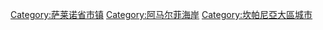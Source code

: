 [[Category:萨莱诺省市镇|Category:萨莱诺省市镇]]
[[Category:阿马尔菲海岸|Category:阿马尔菲海岸]]
[[Category:坎帕尼亞大區城市|Category:坎帕尼亞大區城市]]